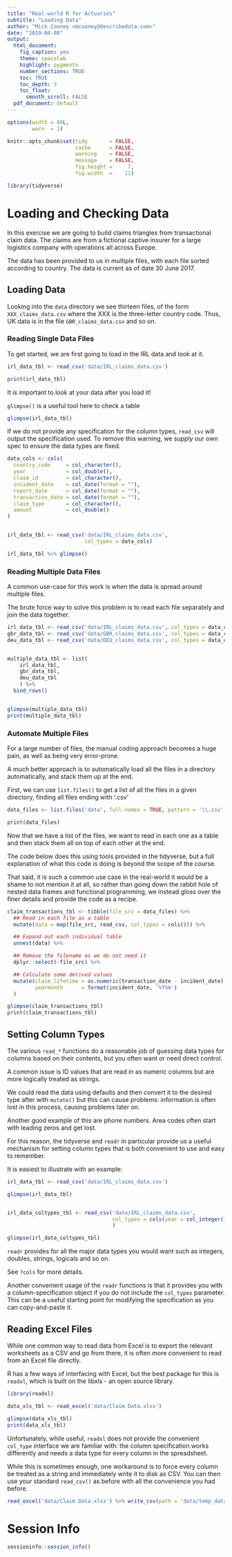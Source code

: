 ```yaml
---
title: "Real-world R for Actuaries"
subtitle: "Loading Data"
author: "Mick Cooney <mcooney@describedata.com>"
date: "2019-04-08"
output:
  html_document:
    fig_caption: yes
    theme: spacelab
    highlight: pygments
    number_sections: TRUE
    toc: TRUE
    toc_depth: 3
    toc_float:
      smooth_scroll: FALSE
  pdf_document: default
---
```


```r
options(width = 80L,
        warn  = 1)

knitr::opts_chunk$set(tidy       = FALSE,
                      cache      = FALSE,
                      warning    = FALSE,
                      message    = FALSE,
                      fig.height =     7,
                      fig.width  =    11)

library(tidyverse)
```


# Loading and Checking Data

In this exercise we are going to build claims triangles from transactional claim
data. The claims are from a fictional captive insurer for a large logistics
company with operations all across Europe.

The data has been provided to us in multiple files, with each file sorted
according to country. The data is current as of date 30 June 2017.

## Loading Data

Looking into the `data` directory we see thirteen files, of the form
`XXX_claims_data.csv` where the XXX is the three-letter country code. Thus, UK
data is in the file `GBR_claims_data.csv` and so on.

### Reading Single Data Files

To get started, we are first going to load in the IRL data and look at it.

```r
irl_data_tbl <- read_csv('data/IRL_claims_data.csv')

print(irl_data_tbl)
```

It is important to look at your data after you load it!

`glimpse()` is a useful tool here to check a table

```r
glimpse(irl_data_tbl)
```

If we do not provide any specification for the column types, `read_csv` will
output the specification used. To remove this warning, we supply our own
spec to ensure the data types are fixed.

```r
data_cols <- cols(
  country_code     = col_character(),
  year             = col_double(),
  claim_id         = col_character(),
  incident_date    = col_date(format = ""),
  report_date      = col_date(format = ""),
  transaction_date = col_date(format = ""),
  claim_type       = col_character(),
  amount           = col_double()
)


irl_data_tbl <- read_csv('data/IRL_claims_data.csv',
                         col_types = data_cols)

irl_data_tbl %>% glimpse()
```

### Reading Multiple Data Files

A common use-case for this work is when the data is spread around multiple
files.

The brute force way to solve this problem is to read each file separately and
join the data together.


```r
irl_data_tbl <- read_csv('data/IRL_claims_data.csv', col_types = data_cols)
gbr_data_tbl <- read_csv('data/GBR_claims_data.csv', col_types = data_cols)
deu_data_tbl <- read_csv('data/DEU_claims_data.csv', col_types = data_cols)


multiple_data_tbl <- list(
    irl_data_tbl,
    gbr_data_tbl,
    deu_data_tbl
    ) %>%
  bind_rows()


glimpse(multiple_data_tbl)
print(multiple_data_tbl)
```


### Automate Multiple Files

For a large number of files, the manual coding approach becomes a huge pain,
as well as being very error-prone.

A much better approach is to automatically load all the files in a directory
automatically, and stack them up at the end.

First, we can use `list.files()` to get a list of all the files in a given
directory, finding all files ending with '.csv'

```r
data_files <- list.files('data', full.names = TRUE, pattern = '\\.csv')

print(data_files)
```


Now that we have a list of the files, we want to read in each one as a table
and then stack them all on top of each other at the end.

The code below does this using tools provided in the tidyverse, but a full
explanation of what this code is doing is beyond the scope of the course.

That said, it is such a common use case in the real-world it would be a shame
to not mention it at all, so rather than going down the rabbit hole of nested
data frames and functional programming, we instead gloss over the finer details
and provide the code as a recipe.



```r
claim_transactions_tbl <- tibble(file_src = data_files) %>%
  ## Read in each file as a table
  mutate(data = map(file_src, read_csv, col_types = cols())) %>%

  ## Expand out each individual table
  unnest(data) %>%

  ## Remove the filename as we do not need it
  dplyr::select(-file_src) %>%

  ## Calculate some derived values
  mutate(claim_lifetime = as.numeric(transaction_date - incident_date),
         yearmonth      = format(incident_date, '%Y%m')
  )

glimpse(claim_transactions_tbl)
print(claim_transactions_tbl)
```



## Setting Column Types

The various `read_*` functions do a reasonable job of guessing data types for
columns based on their contents, but you often want or need direct control.

A common issue is ID values that are read in as numeric columns but are more
logically treated as strings.

We could read the data using defaults and then convert it to the desired type
after with `mutate()` but this can cause problems: information is often lost in
this process, causing problems later on.

Another good example of this are phone numbers. Area codes often start with
leading zeros and get lost.

For this reason, the tidyverse and `readr` in particular provide us a useful
mechanism for setting column types that is both convenient to use and easy to
remember.

It is easiest to illustrate with an example:

```r
irl_data_tbl <- read_csv('data/IRL_claims_data.csv')

glimpse(irl_data_tbl)


irl_data_coltypes_tbl <- read_csv('data/IRL_claims_data.csv',
                                  col_types = cols(year = col_integer())
                                  )

glimpse(irl_data_coltypes_tbl)
```

`readr` provides for all the major data types you would want such as integers,
doubles, strings, logicals and so on.

See `?cols` for more details.

Another convenient usage of the `readr` functions is that it provides you with
a column-specification object if you do not include the `col_types` parameter.
This can be a useful starting point for modifying the specification as you can
copy-and-paste it.


## Reading Excel Files

While one common way to read data from Excel is to export the relevant
worksheets as a CSV and go from there, it is often more convenient to read from
an Excel file directly.

R has a few ways of interfacing with Excel, but the best package for this is
`readxl`, which is built on the libxls - an open source library.

```r
library(readxl)

data_xls_tbl <- read_excel('data/Claim Data.xlsx')

glimpse(data_xls_tbl)
print(data_xls_tbl)
```


Unfortunately, while useful, `readxl` does not provide the convenient
`col_type` interface we are familiar with: the column specification works
differently and needs a data type for every column in the spreadsheet.

While this is sometimes enough, one workaround is to force every column be
treated as a string and immediately write it to disk as CSV. You can then use
your standard `read_csv()` as before with all the convenience you had before.

```r
read_excel('data/Claim Data.xlsx') %>% write_csv(path = 'data/temp_data.csv')
```


# Session Info

```r
sessioninfo::session_info()
```
